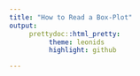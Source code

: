 ```yaml
---
title: "How to Read a Box-Plot"
output: 
     prettydoc::html_pretty:
          theme: leonids
          highlight: github

---
```


